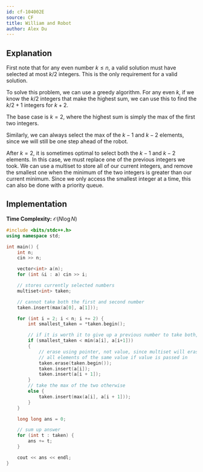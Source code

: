 ```yaml
---
id: cf-104002E
source: CF
title: William and Robot
author: Alex Du
---
```


## Explanation

First note that for any even number $k \leq n$, a valid solution must have selected at most $k/2$ integers. This is the only requirement for a valid solution.

To solve this problem, we can use a greedy algorithm. For any even $k$, if we know the $k/2$ integers that make the highest sum, we can use this to find the $k/2+1$ integers for $k+2$.

The base case is $k = 2$, where the highest sum is simply the max of the first two integers.

Similarly, we can always select the max of the $k-1$ and $k-2$ elements, since we will still be one step ahead of the robot.

After $k=2$, it is sometimes optimal to select both the $k-1$ and $k-2$ elements. In this case, we must replace one of the previous integers we took. We can use a multiset to store all of our current integers, and remove the smallest one when the minimum of the two integers is greater than our current minimum. Since we only access the smallest integer at a time, this can also be done with a priority queue.

## Implementation

**Time Complexity:** $\mathcal{O}(N \log N)$

<LanguageSection>

<CPPSection>

```cpp
#include <bits/stdc++.h>
using namespace std;

int main() {
    int n;
    cin >> n;

    vector<int> a(n);
    for (int &i : a) cin >> i;

    // stores currently selected numbers
    multiset<int> taken;

    // cannot take both the first and second number
    taken.insert(max(a[0], a[1]));

    for (int i = 2; i < n; i += 2) {
        int smallest_taken = *taken.begin();

        // if it is worth it to give up a previous number to take both, give up the smallest
        if (smallest_taken < min(a[i], a[i+1]))
        {
            // erase using pointer, not value, since multiset will erase
            // all elements of the same value if value is passed in
            taken.erase(taken.begin());
            taken.insert(a[i]);
            taken.insert(a[i + 1]);
        }
        // take the max of the two otherwise
        else {
            taken.insert(max(a[i], a[i + 1]));
        }
    }

    long long ans = 0;

    // sum up answer
    for (int t : taken) {
        ans += t;
    }

    cout << ans << endl;
}
```

</CPPSection>

</LanguageSection>
